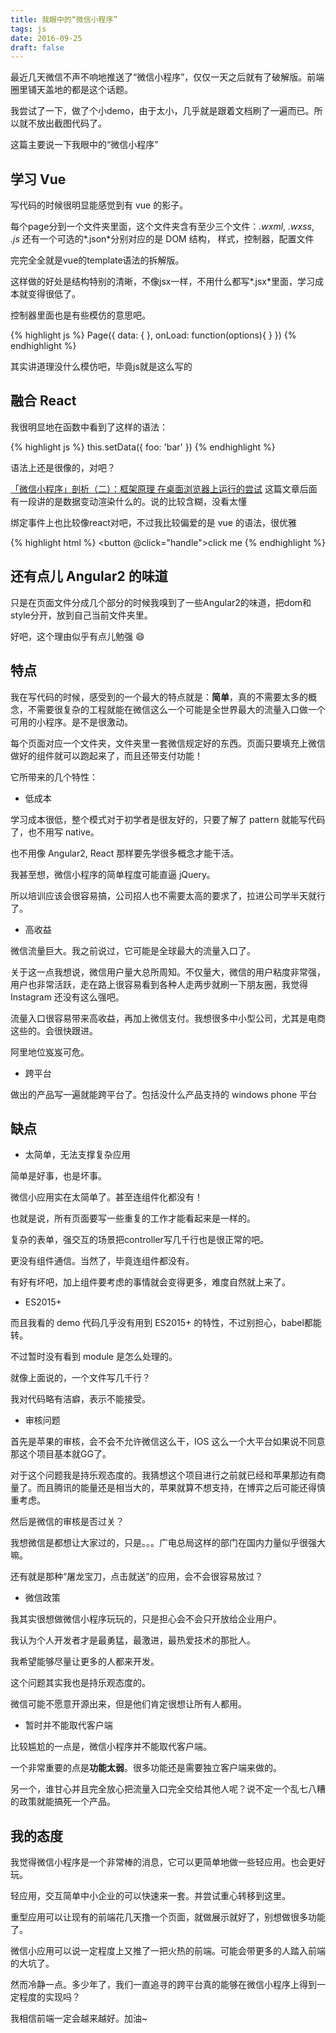 ```yaml
---
title: 我眼中的“微信小程序”
tags: js
date: 2016-09-25
draft: false
---
```


最近几天微信不声不响地推送了“微信小程序”，仅仅一天之后就有了破解版。前端圈里铺天盖地的都是这个话题。

我尝试了一下，做了个小demo，由于太小，几乎就是跟着文档刷了一遍而已。所以就不放出截图代码了。

这篇主要说一下我眼中的“微信小程序”

## 学习 Vue

写代码的时候很明显能感觉到有 vue 的影子。

每个page分到一个文件夹里面，这个文件夹含有至少三个文件：*.wxml*, *.wxss*, *.js* 还有一个可选的*.json*分别对应的是 DOM 结构， 样式，控制器，配置文件

完完全全就是vue的template语法的拆解版。

这样做的好处是结构特别的清晰，不像jsx一样，不用什么都写*.jsx*里面，学习成本就变得很低了。

控制器里面也是有些模仿的意思吧。

{% highlight js %}
Page({
    data: {
    },
    onLoad: function(options){
    }
})
{% endhighlight %}

其实讲道理没什么模仿吧，毕竟js就是这么写的

## 融合 React

我很明显地在函数中看到了这样的语法：

{% highlight js %}
this.setData({
    foo: 'bar'
})
{% endhighlight %}

语法上还是很像的，对吧？

[「微信小程序」剖析（二）：框架原理 在桌面浏览器上运行的尝试](http://mp.weixin.qq.com/s?__biz=MjM5Mjg4NDMwMA==&mid=2652974111&idx=1&sn=93a868cdb59b5dd77c65c7a5303e6e31&scene=1&srcid=0924Q4gJJUa1P5HtJ7A45yPd&from=groupmessage&isappinstalled=0#wechat_redirect) 这篇文章后面有一段讲的是数据变动渲染什么的。说的比较含糊，没看太懂

绑定事件上也比较像react对吧，不过我比较偏爱的是 vue 的语法，很优雅

{% highlight html %}
<button @click="handle">click me</button>
{% endhighlight %}

## 还有点儿 Angular2 的味道

只是在页面文件分成几个部分的时候我嗅到了一些Angular2的味道，把dom和style分开，放到自己当前文件夹里。

好吧，这个理由似乎有点儿勉强 :smile:

## 特点

我在写代码的时候，感受到的一个最大的特点就是：**简单**，真的不需要太多的概念，不需要很复杂的工程就能在微信这么一个可能是全世界最大的流量入口做一个可用的小程序。是不是很激动。

每个页面对应一个文件夹，文件夹里一套微信规定好的东西。页面只要填充上微信做好的组件就可以跑起来了，而且还带支付功能！

它所带来的几个特性：

* 低成本

学习成本很低，整个模式对于初学者是很友好的，只要了解了 pattern 就能写代码了，也不用写 native。

也不用像 Angular2, React 那样要先学很多概念才能干活。

我甚至想，微信小程序的简单程度可能直逼 jQuery。

所以培训应该会很容易搞，公司招人也不需要太高的要求了，拉进公司学半天就行了。

* 高收益

微信流量巨大。我之前说过，它可能是全球最大的流量入口了。

关于这一点我想说，微信用户量大总所周知。不仅量大，微信的用户粘度非常强，用户也非常活跃，走在路上很容易看到各种人走两步就刷一下朋友圈，我觉得 Instagram 还没有这么强吧。

流量入口很容易带来高收益，再加上微信支付。我想很多中小型公司，尤其是电商这些的。会很快跟进。

阿里地位岌岌可危。

* 跨平台

做出的产品写一遍就能跨平台了。包括没什么产品支持的 windows phone 平台

## 缺点

* 太简单，无法支撑复杂应用

简单是好事，也是坏事。

微信小应用实在太简单了。甚至连组件化都没有！

也就是说，所有页面要写一些重复的工作才能看起来是一样的。

复杂的表单，强交互的场景把controller写几千行也是很正常的吧。

更没有组件通信。当然了，毕竟连组件都没有。

有好有坏吧，加上组件要考虑的事情就会变得更多，难度自然就上来了。

* ES2015+

而且我看的 demo 代码几乎没有用到 ES2015+ 的特性，不过别担心，babel都能转。

不过暂时没有看到 module 是怎么处理的。

就像上面说的，一个文件写几千行？

我对代码略有洁癖，表示不能接受。

* 审核问题

首先是苹果的审核，会不会不允许微信这么干，IOS 这么一个大平台如果说不同意那这个项目基本就GG了。

对于这个问题我是持乐观态度的。我猜想这个项目进行之前就已经和苹果那边有商量了。而且腾讯的能量还是相当大的，苹果就算不想支持，在博弈之后可能还得慎重考虑。

然后是微信的审核是否过关？

我想微信是都想让大家过的，只是。。。广电总局这样的部门在国内力量似乎很强大嘛。

还有就是那种“屠龙宝刀，点击就送”的应用，会不会很容易放过？

* 微信政策

我其实很想做微信小程序玩玩的，只是担心会不会只开放给企业用户。

我认为个人开发者才是最勇猛，最激进，最热爱技术的那批人。

我希望能够尽量让更多的人都来开发。

这个问题其实我也是持乐观态度的。

微信可能不愿意开源出来，但是他们肯定很想让所有人都用。

* 暂时并不能取代客户端

比较尴尬的一点是，微信小程序并不能取代客户端。

一个非常重要的点是**功能太弱**。很多功能还是需要独立客户端来做的。

另一个，谁甘心并且完全放心把流量入口完全交给其他人呢？说不定一个乱七八糟的政策就能搞死一个产品。

## 我的态度

我觉得微信小程序是一个非常棒的消息，它可以更简单地做一些轻应用。也会更好玩。

轻应用，交互简单中小企业的可以快速来一套。并尝试重心转移到这里。

重型应用可以让现有的前端花几天撸一个页面，就做展示就好了，别想做很多功能了。

微信小应用可以说一定程度上又推了一把火热的前端。可能会带更多的人踏入前端的大坑了。

然而冷静一点。多少年了，我们一直追寻的跨平台真的能够在微信小程序上得到一定程度的实现吗？

我相信前端一定会越来越好。加油~

